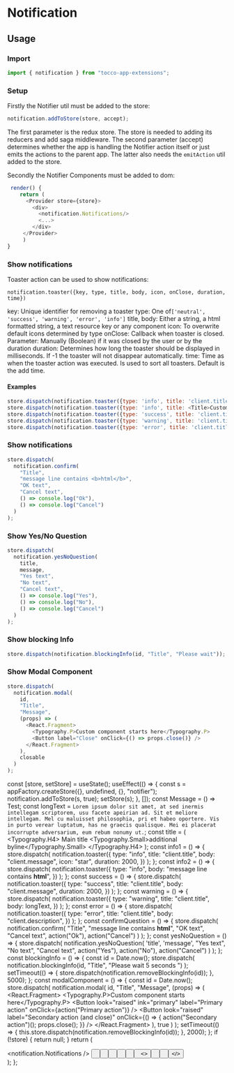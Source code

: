 

<Meta title="App-Extensions/Notification" />

# Notification

## Usage

### Import

```javascript
import { notification } from "tocco-app-extensions";
```

### Setup

Firstly the Notifier util must be added to the store:

```javascript
notification.addToStore(store, accept);
```

The first parameter is the redux store. The store is needed to adding its reducers and add saga middleware.
The second parameter (accept) determines whether the app is handling the Notifier action itself or just emits the
actions to the parent app. The latter also needs the `emitAction` util added to the store.

Secondly the Notifier Components must be added to dom:

```javascript
 render() {
    return (
      <Provider store={store}>
        <div>
          <notification.Notifications/>
          <...>
        </div>
     </Provider>
     )
}
```

### Show notifications

Toaster action can be used to show notifications:

`notification.toaster({key, type, title, body, icon, onClose, duration, time})`

key: Unique identifier for removing a toaster
type: One of`['neutral', 'success', 'warning', 'error', 'info']`
title, body: Either a string, a html formatted string, a text resource key or any component
icon: To overwrite default icons determined by type
onClose: Callback when toaster is closed. Parameter: Manually (Boolean) if it was closed by the user or by the duration
duration: Determines how long the toaster should be displayed in milliseconds. If -1 the toaster will not disappear automatically.
time: Time as when the toaster action was executed. Is used to sort all toasters. Default is the add time.

#### Examples

```javascript
store.dispatch(notification.toaster({type: 'info', title: 'client.title', body: 'client.message', icon: ['far', 'thumbs-up'], duration: 2000}))
store.dispatch(notification.toaster({type: 'info', title: <Title>Custom</Title>, body: 'message line contains <b>html</b>'}))
store.dispatch(notification.toaster({type: 'success', title: 'client.title', 'client.message', duration: 2000))
store.dispatch(notification.toaster({type: 'warning', title: 'client.title', body: longText}))
store.dispatch(notification.toaster({type: 'error', title: 'client.title', duration: 'client.description'}))
```

### Show notifications

```javascript
store.dispatch(
  notification.confirm(
    "Title",
    "message line contains <b>html</b>",
    "OK text",
    "Cancel text",
    () => console.log("Ok"),
    () => console.log("Cancel")
  )
);
```

### Show Yes/No Question

```javascript
store.dispatch(
  notification.yesNoQuestion(
    title,
    message,
    "Yes text",
    "No text",
    "Cancel text",
    () => console.log("Yes"),
    () => console.log("No"),
    () => console.log("Cancel")
  )
);
```

### Show blocking Info

```javascript
store.dispatch(notification.blockingInfo(id, "Title", "Please wait"));
```

### Show Modal Component

```javascript
store.dispatch(
  notification.modal(
    id,
    "Title",
    "Message",
    (props) => (
      <React.Fragment>
        <Typography.P>Custom component starts here</Typography.P>
        <Button label="Close" onClick={() => props.close()} />
      </React.Fragment>
    ),
    closable
  )
);
```

  const [store, setStore] = useState();
  useEffect(() => {
    const s = appFactory.createStore({}, undefined, {}, "notifier");
    notification.addToStore(s, true);
    setStore(s);
  }, []);
  const Message = () => <Fragment>Test</Fragment>;
  const longText = `Lorem ipsum dolor sit amet, at sed inermis intellegam scriptorem, usu facete apeirian ad. Sit et meliore intellegam. Mel cu maluisset philosophia, pri et habeo oportere. Vis in purto verear luptatum, has ne graecis qualisque. Mei ei placerat incorrupte adversarium, eum rebum nonumy ut.`;
  const title = (
    <Typography.H4>
      Main title <Typography.Small>additional byline</Typography.Small>
    </Typography.H4>
  );
  const info1 = () => {
    store.dispatch(
      notification.toaster({
        type: "info",
        title: "client.title",
        body: "client.message",
        icon: "star",
        duration: 2000,
      })
    );
  };
  const info2 = () => {
    store.dispatch(
      notification.toaster({
        type: "info",
        body: "message line contains <b>html</b>",
      })
    );
  };
  const success = () => {
    store.dispatch(
      notification.toaster({
        type: "success",
        title: "client.title",
        body: "client.message",
        duration: 2000,
      })
    );
  };
  const warning = () => {
    store.dispatch(
      notification.toaster({
        type: "warning",
        title: "client.title",
        body: longText,
      })
    );
  };
  const error = () => {
    store.dispatch(
      notification.toaster({
        type: "error",
        title: "client.title",
        body: "client.description",
      })
    );
  };
  const confirmQuestion = () => {
    store.dispatch(
      notification.confirm(
        "Title",
        "message line contains <b>html</b>",
        "OK text",
        "Cancel text",
        action("Ok"),
        action("Cancel")
      )
    );
  };
  const yesNoQuestion = () => {
    store.dispatch(
      notification.yesNoQuestion(
        'title',
        'message',
        "Yes text",
        "No text",
        "Cancel text",
        action("Yes"),
        action("No"),
        action("Cancel")
      )
    );
  };
  const blockingInfo = () => {
    const id = Date.now();
    store.dispatch(
      notification.blockingInfo(id, "Title", "Please wait 5 seconds ")
    );
    setTimeout(() => {
      store.dispatch(notification.removeBlockingInfo(id));
    }, 5000);
  };
  const modalComponent = () => {
    const id = Date.now();
    store.dispatch(
      notification.modal(
        id,
        "Title",
        "Message",
        (props) => (
          <React.Fragment>
            <Typography.P>Custom component starts here</Typography.P>
            <Button
              look="raised"
              ink="primary"
              label="Primary action"
              onClick={action("Primary action")}
            />
            <Button
              look="raised"
              label="Secondary action (and close)"
              onClick={() => {
                action("Secondary action")();
                props.close();
              }}
            />
          </React.Fragment>
        ),
        true
      )
    );
    setTimeout(() => {
      this.store.dispatch(notification.removeBlockingInfo(id));
    }, 2000);
  };
  if (!store) {
    return null;
  }
  return (
    <Provider store={store}>
      <div>
        <notification.Notifications />
        <span>
          <Button label="Info 1" look="raised" onClick={info1} />
          &nbsp;
          <Button label="Info 2" look="raised" onClick={info2} />
          &nbsp;
          <Button label="Success" look="raised" onClick={success} />
          &nbsp;
          <Button label="Warning" look="raised" onClick={warning} />
          &nbsp;
          <Button label="Error" look="raised" onClick={error} />
          &nbsp;
          <Button label="Blocking Info" look="raised" onClick={blockingInfo} />
          &nbsp;
        </span>
        <>
          <Button label="Confirm" look="raised" onClick={confirmQuestion} />
          &nbsp;
          <Button
            label="Yes-No Question"
            look="raised"
            onClick={yesNoQuestion}
          />
          &nbsp;
          <Button
            label="Modal Component"
            look="raised"
            onClick={modalComponent}
          />
        </>
      </div>
    </Provider>
  );
};

<Canvas>
  <Story name="Basic">
    <NotificationStory />
  </Story>
</Canvas>
